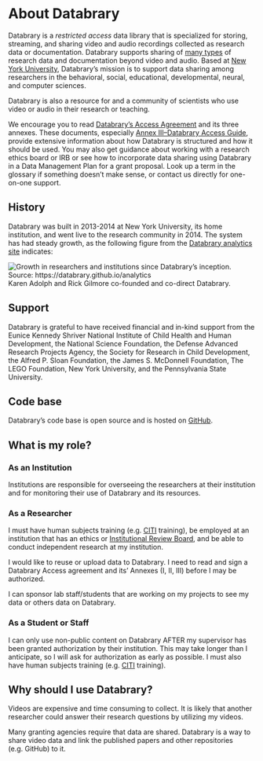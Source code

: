 # About Databrary

Databrary is a *restricted access* data library that is specialized for storing, streaming, and sharing video and audio recordings collected as research data or documentation. 
Databrary supports sharing of [many types](https://nyu.databrary.org/asset/formats) of research data and documentation beyond video and audio. 
Based at [New York University](https://www.nyu.edu), Databrary's mission is to support data sharing among researchers in the behavioral, social, educational, developmental, neural, and computer sciences.

Databrary is also a resource for and a community of scientists who use video or audio in their research or teaching.

We encourage you to read [Databrary's Access Agreement](access_agreement.qmd) and its three annexes. 
These documents, especially [Annex III--Databrary Access Guide](access_agreement.qmd#daa_annex_III), provide extensive information about how Databrary is structured and how it should be used. 
You may also get guidance about working with a research ethics board or IRB or see how to incorporate data sharing using Databrary in a Data Management Plan for a grant proposal. 
Look up a term in the glossary if something doesn't make sense, or contact us directly for one-on-one support.

## History {-}

Databrary was built in 2013-2014 at New York University, its home institution, and went live to the research community in 2014.
The system has had steady growth, as the following figure from the [Databrary analytics site](https://databrary.github.io/analytics) indicates:

![Growth in researchers and institutions since Databrary's inception. Source: <https://databrary.github.io/analytics>](https://databrary.github.io/analytics/include/img/fig-databrary-inst-invest-timeseries-1.png){fig-align="center"}
Karen Adolph and Rick Gilmore co-founded and co-direct Databrary.

## Support {-}

Databrary is grateful to have received financial and in-kind support from the Eunice Kennedy Shriver National Institute of Child Health and Human Development, the National Science Foundation, the Defense Advanced Research Projects Agency, the Society for Research in Child Development, the Alfred P. Sloan Foundation, the James S. McDonnell Foundation, The LEGO Foundation, New York University, and the Pennsylvania State University.

## Code base {-}

Databrary's code base is open source and is hosted on [GitHub](https://github.com/databrary).

## What is my role? {-}

### As an Institution {-}

Institutions are responsible for overseeing the researchers at their institution and for monitoring their use of Databrary and its resources.

### As a Researcher {-}

I must have human subjects training (e.g. [CITI](https://about.citiprogram.org/) training), be employed at an institution that has an ethics or [Institutional Review Board](https://www.fda.gov/regulatory-information/search-fda-guidance-documents/institutional-review-boards-frequently-asked-questions), and be able to conduct independent research at my institution.

I would like to reuse or upload data to Databrary. I need to read and sign a Databrary Access agreement and its' Annexes (I, II, III) before I may be authorized.

I can sponsor lab staff/students that are working on my projects to see my data or others data on Databrary.

### As a Student or Staff {-}

I can only use non-public content on Databrary AFTER my supervisor has been granted authorization by their institution. This may take longer than I anticipate, so I will ask for authorization as early as possible. I must also have human subjects training (e.g. [CITI](https://about.citiprogram.org/) training).

## Why should I use Databrary? {-}

Videos are expensive and time consuming to collect. It is likely that another researcher could answer their research questions by utilizing my videos.

Many granting agencies require that data are shared. Databrary is a way to share video data and link the published papers and other repositories (e.g. GitHub) to it.
